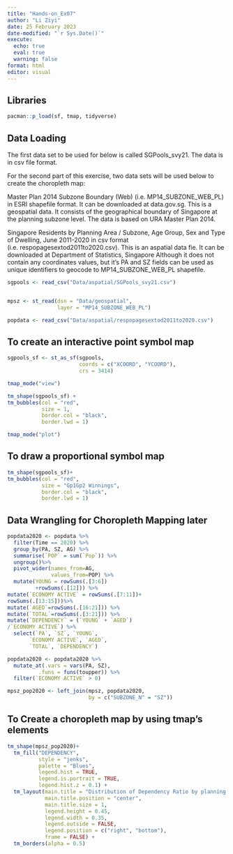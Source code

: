 ```yaml
---
title: "Hands-on_Ex07"
author: "Li Ziyi"
date: 25 February 2023
date-modified: "`r Sys.Date()`"
execute:
  echo: true
  eval: true
  warning: false
format: html
editor: visual
---
```


## Libraries
```r
pacman::p_load(sf, tmap, tidyverse)

```
## Data Loading
The first data set to be used for below is called SGPools_svy21. The data is in csv file format.

For the second part of this exercise, two data sets will be used below to create the choropleth map:

Master Plan 2014 Subzone Boundary (Web) (i.e. MP14_SUBZONE_WEB_PL) in ESRI shapefile format. It can be downloaded at data.gov.sg. This is a geospatial data. It consists of the geographical boundary of Singapore at the planning subzone level. The data is based on URA Master Plan 2014.

Singapore Residents by Planning Area / Subzone, Age Group, Sex and Type of Dwelling, June 2011-2020 in csv format (i.e. respopagesextod2011to2020.csv). This is an aspatial data fie. It can be downloaded at Department of Statistics, Singapore Although it does not contain any coordinates values, but it’s PA and SZ fields can be used as unique identifiers to geocode to MP14_SUBZONE_WEB_PL shapefile.
```r
sgpools <- read_csv("Data/aspatial/SGPools_svy21.csv")


mpsz <- st_read(dsn = "Data/geospatial", 
                layer = "MP14_SUBZONE_WEB_PL")

popdata <- read_csv("Data/aspatial/respopagesextod2011to2020.csv")

```
## To create an interactive point symbol map

```r
sgpools_sf <- st_as_sf(sgpools,
                       coords = c("XCOORD", "YCOORD"),
                       crs = 3414)
```

```r
tmap_mode("view")

tm_shape(sgpools_sf) + 
tm_bubbles(col = "red",
           size = 1,
           border.col = "black",
           border.lwd = 1)

tmap_mode("plot")
```
## To draw a proportional symbol map
```r
tm_shape(sgpools_sf)+
tm_bubbles(col = "red",
           size = "Gp1Gp2 Winnings",
           border.col = "black",
           border.lwd = 1)
```


## Data Wrangling for Choropleth Mapping later
```r
popdata2020 <- popdata %>%
  filter(Time == 2020) %>%
  group_by(PA, SZ, AG) %>%
  summarise(`POP` = sum(`Pop`)) %>%
  ungroup()%>%
  pivot_wider(names_from=AG, 
              values_from=POP) %>%
  mutate(YOUNG = rowSums(.[3:6])
         +rowSums(.[12])) %>%
mutate(`ECONOMY ACTIVE` = rowSums(.[7:11])+
rowSums(.[13:15]))%>%
mutate(`AGED`=rowSums(.[16:21])) %>%
mutate(`TOTAL`=rowSums(.[3:21])) %>%  
mutate(`DEPENDENCY` = (`YOUNG` + `AGED`)
/`ECONOMY ACTIVE`) %>%
  select(`PA`, `SZ`, `YOUNG`, 
       `ECONOMY ACTIVE`, `AGED`, 
       `TOTAL`, `DEPENDENCY`)


```

```r
popdata2020 <- popdata2020 %>%
  mutate_at(.vars = vars(PA, SZ), 
          .funs = funs(toupper)) %>%
  filter(`ECONOMY ACTIVE` > 0)


```

```r
mpsz_pop2020 <- left_join(mpsz, popdata2020,
                          by = c("SUBZONE_N" = "SZ"))


```

## To Create a choropleth map by using tmap’s elements
```r
tm_shape(mpsz_pop2020)+
  tm_fill("DEPENDENCY", 
          style = "jenks", 
          palette = "Blues", 
          legend.hist = TRUE, 
          legend.is.portrait = TRUE,
          legend.hist.z = 0.1) +
  tm_layout(main.title = "Distribution of Dependency Ratio by planning subzone \n(Jenks classification)",
            main.title.position = "center",
            main.title.size = 1,
            legend.height = 0.45, 
            legend.width = 0.35,
            legend.outside = FALSE,
            legend.position = c("right", "bottom"),
            frame = FALSE) +
  tm_borders(alpha = 0.5)

```